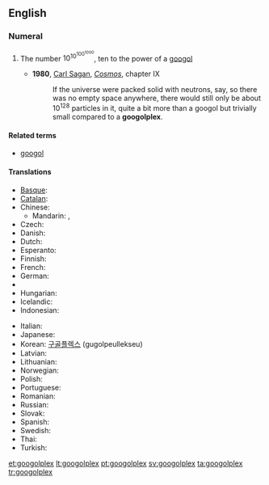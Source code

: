 ==English==
{{wikipedia}}

===Numeral===
{{infl|en|numeral|plural|googolplexes}}

# {{cardinal|lang=en}} The number <math>10^{10^{100^{1000}}}</math>, ten to the power of a [[googol]]
#* '''1980''', [[w:Carl Sagan|Carl Sagan]], ''[[w:Cosmos (book)|Cosmos]]'', chapter IX
#*: If the universe were packed solid with neutrons, say, so there was no empty space anywhere, there would still only be about 10<sup>128</sup> particles in it, quite a bit more than a googol but trivially small compared to a '''googolplex'''.

====Related terms====
* [[googol]]

====Translations====
{{trans-top|ten to the power of a googol}}
* [[Basque]]: {{t-|eu|googolplex|xs=Basque}}
* [[Catalan]]: {{t-|ca|googolplex}}
* Chinese:
** Mandarin: {{t-|cmn|古戈爾普勒克斯|sc=Hani}}, {{t-|cmn|古戈尔普勒克斯|tr=gǔgēěr pǔlēikèsī|sc=Hani}}
* Czech: {{t-|cs|googolplex}}
* Danish: {{t-|da|googolplex}}
* Dutch: {{t-|nl|googolplex}}
* Esperanto: {{t|eo|gugloplekso|xs=Esperanto}}
* Finnish: {{t-|fi|googolplex}}
* French: {{t|fr|gogolplex}}
* German: {{t|de|Googolplex}}
* {{trreq|el}}
* Hungarian: {{t-|hu|googolplex}}
* Icelandic: {{t-|is|googolplex}}
* Indonesian: {{t-|id|googolplex|xs=Indonesian}}
{{trans-mid}}
* Italian: {{t-|it|googolplex}}
* Japanese: {{t|ja|グーゴルプレックス|tr=gūgoru-purekkusu}}
* Korean: [[구골플렉스]] (gugolpeullekseu)
* Latvian: {{t|lv|gugolplekss|xs=Latvian}}
* Lithuanian: {{t|lt|gugolpleksas|xs=Lithuanian}}
* Norwegian: {{t-|no|googolplex}}
* Polish: {{t-|pl|googolplex}}
* Portuguese: {{t+|pt|googolplex}}
* Romanian: {{t-|ro|googolplex}}
* Russian: {{t|ru|гуголплекс}}
* Slovak: {{t-|sk|googolplex}}
* Spanish: {{t-|es|googolplex}}
* Swedish: {{t+|sv|googolplex}}
* Thai: {{t|th|กูกอลเพลกซ์|tr=googonplék}}
* Turkish: {{t+|tr|googolplex}}
{{trans-bottom}}

[[et:googolplex]]
[[lt:googolplex]]
[[pt:googolplex]]
[[sv:googolplex]]
[[ta:googolplex]]
[[tr:googolplex]]